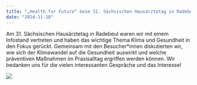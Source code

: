 ```yaml
---
title: "„Health for Future“ beim 31. Sächsischen Hausärztetag in Radebeul!"
date: "2024-11-18"
---
```


Am 31. Sächsischen Hausärztetag in Radebeul  waren wir mit einem Infostand vertreten und haben das wichtige Thema Klima und Gesundheit in den Fokus gerückt. Gemeinsam mit den Besucher*innen diskutierten wir, wie sich der Klimawandel auf die Gesundheit auswirkt und welche präventiven Maßnahmen im Praxisalltag ergriffen werden können. Wir bedanken uns für die vielen interessanten Gespräche und das Interesse!

![](hausaerztetag_2.jpeg)